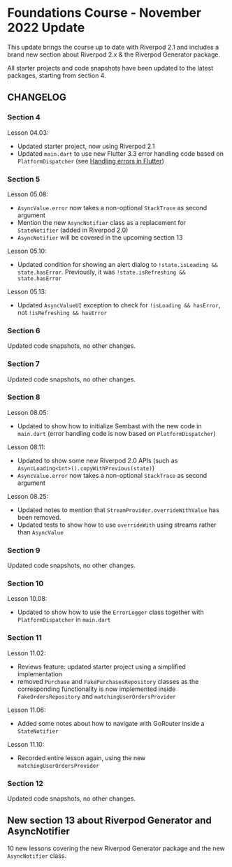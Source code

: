 # Foundations Course - November 2022 Update

This update brings the course up to date with Riverpod 2.1 and includes a brand new section about Riverpod 2.x & the Riverpod Generator package.

All starter projects and code snapshots have been updated to the latest packages, starting from section 4.

## CHANGELOG

### Section 4

Lesson 04.03:

- Updated starter project, now using Riverpod 2.1
- Updated `main.dart` to use new Flutter 3.3 error handling code based on `PlatformDispatcher` (see [Handling errors in Flutter](https://docs.flutter.dev/testing/errors))

### Section 5

Lesson 05.08:

- `AsyncValue.error` now takes a non-optional `StackTrace` as second argument
- Mention the new `AsyncNotifier` class as a replacement for `StateNotifier` (added in Riverpod 2.0)
- `AsyncNotifier` will be covered in the upcoming section 13

Lesson 05.10:

- Updated condition for showing an alert dialog to `!state.isLoading && state.hasError`. Previously, it was `!state.isRefreshing && state.hasError`

Lesson 05.13:

- Updated `AsyncValueUI` exception to check for `!isLoading && hasError`, not `!isRefreshing && hasError`

### Section 6

Updated code snapshots, no other changes.

### Section 7

Updated code snapshots, no other changes.

### Section 8

Lesson 08.05:

- Updated to show how to initialize Sembast with the new code in `main.dart` (error handling code is now based on `PlatformDispatcher`)

Lesson 08.11:

- Updated to show some new Riverpod 2.0 APIs (such as `AsyncLoading<int>().copyWithPrevious(state)`)
- `AsyncValue.error` now takes a non-optional `StackTrace` as second argument

Lesson 08.25:

- Updated notes to mention that `StreamProvider.overrideWithValue` has been removed.
- Updated tests to show how to use `overrideWith` using streams rather than `AsyncValue`

### Section 9

Updated code snapshots, no other changes.

### Section 10

Lesson 10.08:

- Updated to show how to use the `ErrorLogger` class together with `PlatformDispatcher` in `main.dart`

### Section 11

Lesson 11.02:

- Reviews feature: updated starter project using a simplified implementation
- removed `Purchase` and `FakePurchasesRepository` classes as the corresponding functionality is now implemented inside `FakeOrdersRepository` and `matchingUserOrdersProvider`

Lesson 11.06:

- Added some notes about how to navigate with GoRouter inside a `StateNotifier`

Lesson 11.10:

- Recorded entire lesson again, using the new `matchingUserOrdersProvider`

### Section 12

Updated code snapshots, no other changes.

## New section 13 about Riverpod Generator and AsyncNotifier

10 new lessons covering the new Riverpod Generator package and the new `AsyncNotifier` class.

